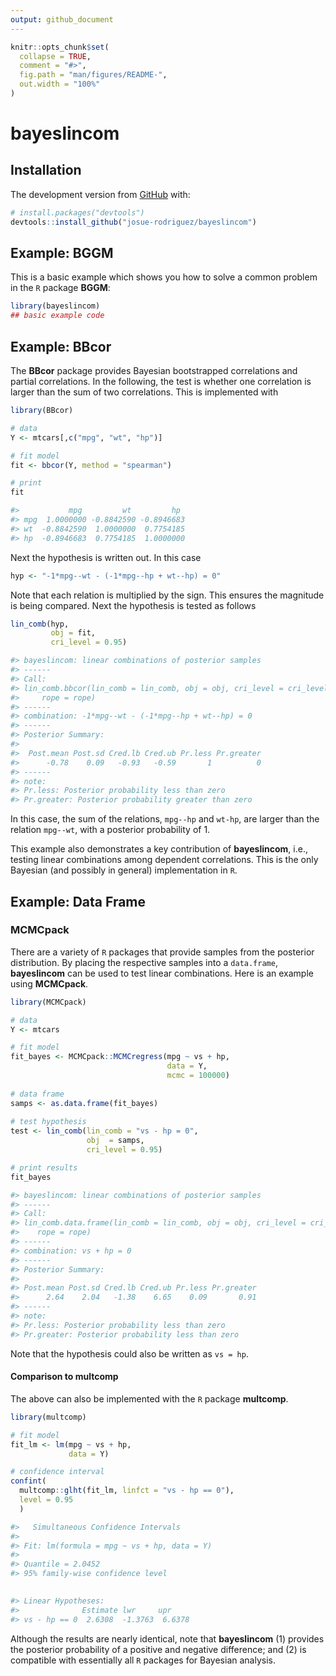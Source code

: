 ```yaml
---
output: github_document
---
```


<!-- README.md is generated from README.Rmd. Please edit that file -->

```r
knitr::opts_chunk$set(
  collapse = TRUE,
  comment = "#>",
  fig.path = "man/figures/README-",
  out.width = "100%"
)
```

# bayeslincom

<!-- badges: start -->
<!-- badges: end -->

<!-- The goal of bayeslincom is to ... -->

## Installation

<!-- You can install the released version of bayeslincom from [CRAN](https://CRAN.R-project.org) with: -->

<!-- ``` r -->
<!-- install.packages("bayeslincom") -->
<!-- ``` -->

The development version from [GitHub](https://github.com/) with:

``` r
# install.packages("devtools")
devtools::install_github("josue-rodriguez/bayeslincom")
```
## Example: **BGGM**

This is a basic example which shows you how to solve a common problem in the `R` package
**BGGM**:

```r
library(bayeslincom)
## basic example code
```

## Example: **BBcor**
The **BBcor** package provides Bayesian bootstrapped correlations and partial correlations. In the following, the test is whether one correlation is larger than
the sum of two correlations. This is implemented with

```r
library(BBcor)

# data
Y <- mtcars[,c("mpg", "wt", "hp")]

# fit model
fit <- bbcor(Y, method = "spearman")

# print
fit

#>           mpg         wt         hp
#> mpg  1.0000000 -0.8842590 -0.8946683
#> wt  -0.8842590  1.0000000  0.7754185
#> hp  -0.8946683  0.7754185  1.0000000
```

Next the hypothesis is written out. In this case

```r
hyp <- "-1*mpg--wt - (-1*mpg--hp + wt--hp) = 0"
```

Note that each relation is multiplied by the sign. This ensures the magnitude is being 
compared. Next the hypothesis is tested as follows

```r
lin_comb(hyp, 
         obj = fit, 
         cri_level = 0.95)

#> bayeslincom: linear combinations of posterior samples
#> ------ 
#> Call:
#> lin_comb.bbcor(lin_comb = lin_comb, obj = obj, cri_level = cri_level, 
#>     rope = rope)
#> ------ 
#> combination: -1*mpg--wt - (-1*mpg--hp + wt--hp) = 0 
#> ------ 
#> Posterior Summary:
#> 
#>  Post.mean Post.sd Cred.lb Cred.ub Pr.less Pr.greater
#>      -0.78    0.09   -0.93   -0.59       1          0
#> ------ 
#> note:
#> Pr.less: Posterior probability less than zero
#> Pr.greater: Posterior probability greater than zero
```

In this case, the sum of the relations, `mpg--hp` and `wt-hp`, are larger than the relation `mpg--wt`, with a posterior probability of 1. 

This example also demonstrates a key contribution of **bayeslincom**, i.e., testing linear combinations among
dependent correlations. This is the only Bayesian (and possibly in general) implementation in `R`.


## Example: Data Frame
### **MCMCpack**
There are a variety of `R` packages that provide samples from the 
posterior distribution. By placing the respective samples into 
a `data.frame`, **bayeslincom** can be used to test linear combinations. 
Here is an example using **MCMCpack**.

```r
library(MCMCpack)

# data 
Y <- mtcars

# fit model
fit_bayes <- MCMCpack::MCMCregress(mpg ~ vs + hp, 
                                   data = Y, 
                                   mcmc = 100000)
                                   
# data frame
samps <- as.data.frame(fit_bayes)
                                   
# test hypothesis
test <- lin_comb(lin_comb = "vs - hp = 0", 
                 obj  = samps, 
                 cri_level = 0.95)                                 

# print results
fit_bayes

#> bayeslincom: linear combinations of posterior samples
#> ------ 
#> Call:
#> lin_comb.data.frame(lin_comb = lin_comb, obj = obj, cri_level = cri_level, 
#>    rope = rope)
#> ------ 
#> combination: vs + hp = 0 
#> ------ 
#> Posterior Summary:
#> 
#> Post.mean Post.sd Cred.lb Cred.ub Pr.less Pr.greater
#>      2.64    2.04   -1.38    6.65    0.09       0.91
#> ------ 
#> note:
#> Pr.less: Posterior probability less than zero
#> Pr.greater: Posterior probability less than zero
```

Note that the hypothesis could also be written as `vs = hp`.

#### Comparison to **multcomp**
The above can also be implemented with the `R` package **multcomp**.

```r
library(multcomp)

# fit model
fit_lm <- lm(mpg ~ vs + hp, 
             data = Y) 

# confidence interval
confint(
  multcomp::glht(fit_lm, linfct = "vs - hp == 0"), 
  level = 0.95
  )

#> 	 Simultaneous Confidence Intervals
#> 
#> Fit: lm(formula = mpg ~ vs + hp, data = Y)
#> 
#> Quantile = 2.0452
#> 95% family-wise confidence level
 

#> Linear Hypotheses:
#>              Estimate lwr     upr    
#> vs - hp == 0  2.6308  -1.3763  6.6378
```

Although the results are nearly identical, note that **bayeslincom**  (1) provides the posterior probability of a positive and negative difference; and (2) is compatible with essentially all `R` 
packages for Bayesian analysis.
